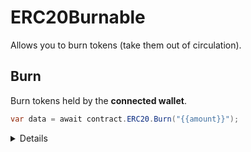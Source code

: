 
# ERC20Burnable

Allows you to burn tokens (take them out of circulation).

## Burn

Burn tokens held by the **connected wallet**.

```csharp
var data = await contract.ERC20.Burn("{{amount}}");
```

<Details summary="Configuration">

#### amount

The amount of this token you want to burn.

Must be a `string`.

</Details>

